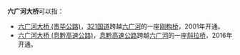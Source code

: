 '''六广河大桥'''可以指：
* [[六广河大桥_(贵毕公路)|六广河大桥 (贵毕公路)]]，[[321国道|321国道]]跨越[[六广河|六广河]]的一座[[刚构桥|刚构桥]]，2001年开通。
* [[六广河大桥_(息黔高速公路)|六广河大桥 (息黔高速公路)]]，[[息黔高速公路|息黔高速公路]]跨越[[六广河|六广河]]的一座[[斜拉桥|斜拉桥]]，2016年开通。
{{Disambiguation|L|Cat=五字桥梁消歧义}}